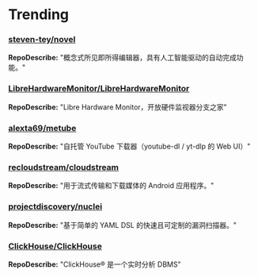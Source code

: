 
# Trending

### [steven-tey/novel](https://github.com/steven-tey/novel)
**RepoDescribe:** "概念式所见即所得编辑器，具有人工智能驱动的自动完成功能。"
  

### [LibreHardwareMonitor/LibreHardwareMonitor](https://github.com/LibreHardwareMonitor/LibreHardwareMonitor)
**RepoDescribe:** "Libre Hardware Monitor，开放硬件监视器分支之家"
  

### [alexta69/metube](https://github.com/alexta69/metube)
**RepoDescribe:** "自托管 YouTube 下载器（youtube-dl / yt-dlp 的 Web UI）"
  

### [recloudstream/cloudstream](https://github.com/recloudstream/cloudstream)
**RepoDescribe:** "用于流式传输和下载媒体的 Android 应用程序。"
  

### [projectdiscovery/nuclei](https://github.com/projectdiscovery/nuclei)
**RepoDescribe:** "基于简单的 YAML DSL 的快速且可定制的漏洞扫描器。"
  

### [ClickHouse/ClickHouse](https://github.com/ClickHouse/ClickHouse)
**RepoDescribe:** "ClickHouse® 是一个实时分析 DBMS"
  